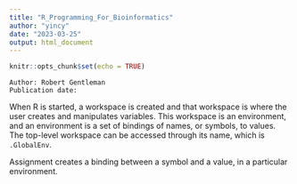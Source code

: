 ```yaml
---
title: "R_Programming_For_Bioinformatics"
author: "yincy"
date: "2023-03-25"
output: html_document
---
```


```r
knitr::opts_chunk$set(echo = TRUE)
```

```
Author: Robert Gentleman
Publication date: 
```

When R is started, a workspace is created and that workspace is where the user creates and manipulates variables. This workspace is an environment, and an environment is a set of
bindings of names, or symbols, to values. The top-level workspace can be
accessed through its name, which is `.GlobalEnv`.

Assignment creates a binding between a symbol and a value, in a particular environment. 


